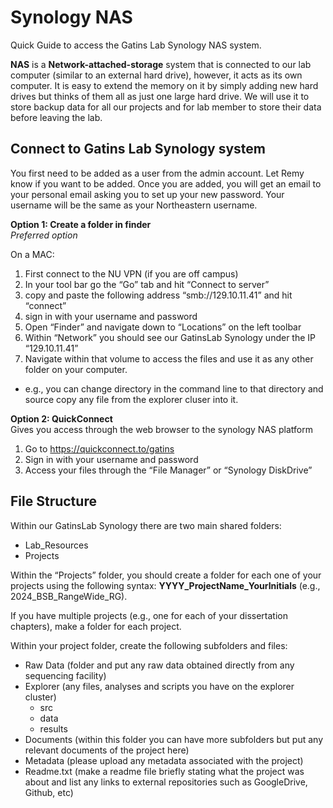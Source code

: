 # Synology NAS

Quick Guide to access the Gatins Lab Synology NAS system.

**NAS** is a **Network-attached-storage** system that is connected to our lab computer (similar to an external hard drive), however, it acts as its own computer. It is easy to extend the memory on it by simply adding new hard drives but thinks of them all as just one large hard drive. We will use it to store backup data for all our projects and for lab member to store their data before leaving the lab. 

## Connect to Gatins Lab Synology system

You first need to be added as a user from the admin account. Let Remy know if you want to be added. Once you are added, you will get an email to your personal email asking you to set up your new password. Your username will be the same as your Northeastern username. 

**Option 1: Create a folder in finder**  
*Preferred option*

On a MAC:  

1. First connect to the NU VPN (if you are off campus)  
2. In your tool bar go the "Go" tab and hit "Connect to server"  
3. copy and paste the following address "smb://129.10.11.41" and hit "connect"  
4. sign in with your username and password  
5. Open "Finder" and navigate down to "Locations" on the left toolbar   
6. Within "Network" you should see our GatinsLab Synology under the IP "129.10.11.41"  
7. Navigate within that volume to access the files and use it as any other folder on your computer. 
  - e.g., you can change directory in the command line to that directory and source copy any file from the explorer cluser into it.


**Option 2: QuickConnect**  
Gives you access through the web browser to the synology NAS platform

1. Go to <https://quickconnect.to/gatins>
2. Sign in with your username and password
3. Access your files through the "File Manager" or "Synology DiskDrive"


## File Structure

Within our GatinsLab Synology there are two main shared folders: 

* Lab_Resources
* Projects

Within the "Projects" folder, you should create a folder for each one of your projects using the following syntax: **YYYY_ProjectName_YourInitials** (e.g., 2024_BSB_RangeWide_RG).  

If you have multiple projects (e.g., one for each of your dissertation chapters), make a folder for each project. 

Within your project folder, create the following subfolders and files:

* Raw Data (folder and put any raw data obtained directly from any sequencing facility)  
* Explorer (any files, analyses and scripts you have on the explorer cluster)  
  - src  
  - data  
  - results  
* Documents (within this folder you can have more subfolders but put any relevant documents of the project here)  
* Metadata (please upload any metadata associated with the project)  
* Readme.txt (make a readme file briefly stating what the project was about and list any links to external repositories such as GoogleDrive, Github, etc)  


